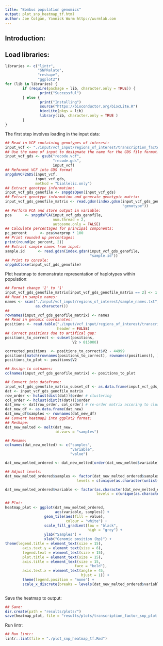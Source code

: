 ```yaml
---
title: "Bombus population genomics"
output: plot_snp_heatmap_tf.html
author: Joe Colgan, Yannick Wurm http://wurmlab.com
---
```


## Introduction:


## Load libraries:

```r
libraries <- c("lintr",
               "SNPRelate",
               "reshape",
               "ggplot2")
for (lib in libraries) {
        if (require(package = lib, character.only = TRUE)) {
                print("Successful")
        } else {
                print("Installing")
                source("https://bioconductor.org/biocLite.R")
                biocLite(pkgs = lib)
                library(lib, character.only = TRUE )
        }
}
```
The first step involves loading in the input data:

```r
## Read in VCF containing genotypes of interest:
input_vcf <- "./input/vcf_input/regions_of_interest/transcription_factor_sweep_snp_positions.recode.vcf"
## Use the name of input to designate the name for the GDS file format.
input_vcf_gds <- gsub("recode.vcf",
                      "recode.gds",
                      input_vcf)
## Reformat VCF into GDS format
snpgdsVCF2GDS(input_vcf,
              input_vcf_gds,
              method = "biallelic.only")
## Extract genotype information:
input_vcf_gds_genofile <- snpgdsOpen(input_vcf_gds)
## Extract genotype information and generate genotypic matrix:  
input_vcf_gds_genofile_matrix <- read.gdsn(index.gdsn(input_vcf_gds_genofile,
                                                      "genotype"))
## Perform PCA and store output in variable:  
pca      <- snpgdsPCA(input_vcf_gds_genofile,
                      num.thread = 2,
                      autosome.only = FALSE)
## Calculate percentages for principal components:  
pc_percent      <- pca$varprop * 100
## Print rounded up percentages:  
print(round(pc_percent, 2))
## Extract sample names from input:  
sample.id      <- read.gdsn(index.gdsn(input_vcf_gds_genofile,
                                       "sample.id"))
## Print to console:
snpgdsClose(input_vcf_gds_genofile)
```

Plot heatmap to demonstrate representation of haplotypes within population:

```r
## Format change '2' to '1'
input_vcf_gds_genofile_matrix[input_vcf_gds_genofile_matrix == 2] <- 1
## Read in sample names:
names <- scan("./input/vcf_input/regions_of_interest/sample_names.txt",
              as.character())
##
rownames(input_vcf_gds_genofile_matrix) <- names
## Read in genomic coordinates:
positions <- read.table("./input/vcf_input/regions_of_interest/transcription_factor_sweep_snp_positions.txt",
                        header = FALSE)
## Correct positions due to artifical gap:
positions_to_correct <- subset(positions,
                               V2 > 815000)

corrected_positions  <- positions_to_correct$V2 - 44999
positions[match(rownames(positions_to_correct), rownames(positions)), ]$V2 <- corrected_positions
positions_to_plot <- positions$V2

## Assign to colnames:
colnames(input_vcf_gds_genofile_matrix) <- positions_to_plot

## Convert into dataframe:
input_vcf_gds_genofile_matrix_subset_df <- as.data.frame(input_vcf_gds_genofile_matrix)
dat <- input_vcf_gds_genofile_matrix
row_order <- hclust(dist(dat))$order # clustering
col_order <- hclust(dist(t(dat)))$order
dat_new <- dat[row_order, col_order] # re-order matrix accoring to clustering
dat_new_df <- as.data.frame(dat_new)
dat_new_df$samples <- rownames(dat_new_df)
## Convert heatmap2 into ggplot2 format:
## Reshape:
dat_new_melted <- melt(dat_new,
                       id.vars = "samples")

## Rename:
colnames(dat_new_melted) <- c("samples",
                              "variable",
                              "value")

dat_new_melted_ordered <- dat_new_melted[order(dat_new_melted$variable), ]

## Adjust levels:
dat_new_melted_ordered$samples <- factor(dat_new_melted_ordered$samples,
                                 levels = c(unique(as.character(unlist(dat_new_melted_ordered$samples)))))

dat_new_melted_ordered$variable <- factor(as.character(dat_new_melted_ordered$variable),
                                          levels = c(unique(as.character(unlist(dat_new_melted_ordered$variable)))))
                                
## Plot:
heatmap_plot <- ggplot(dat_new_melted_ordered,
                       aes(variable, samples)) +
                  geom_tile(aes(fill = value),
                            colour = "white") +
                  scale_fill_gradient(low = "black",
                                      high = "grey") +
                  ylab("Samples") +
                  xlab("Genomic position (bp)") +
theme(legend.title = element_text(size = 15),
        axis.text.y = element_text(size = 6),
        legend.text = element_text(size = 15),
        plot.title = element_text(size = 15),
        axis.title = element_text(size = 15,
                                face = "bold"),
        axis.text.x = element_text(angle = 45,
                                   hjust = 1)) +
        theme(legend.position = "none") +
        scale_x_discrete(breaks = levels(dat_new_melted_ordered$variable)[c(T,
                                                                            rep(F, 20))])
```

Save the heatmap to output:

```r
## Save:
dir.create(path = "results/plots/")
save(heatmap_plot, file = "results/plots/transcription_factor_snp_plot.Rdata")
```

Run lintr:

```r
## Run lintr:
lintr::lint(file = "./plot_snp_heatmap_tf.Rmd")
```